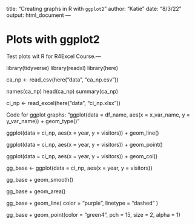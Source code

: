 title: "Creating graphs in R with `ggplot2`"
author: "Katie"
date: "8/3/22"
output: html_document
---

# Plots with ggplot2

Test plots wit R for R4Excel Course.---

library(tidyverse)
library(readxl)
library(here)

ca_np <- read_csv(here("data", "ca_np.csv"))

names(ca_np)
head(ca_np)
summary(ca_np)

ci_np <- read_excel(here("data", "ci_np.xlsx"))

Code for ggplot graphs: "ggplot(data = df_name, aes(x = x_var_name, y = y_var_name)) +  geom_type()"

ggplot(data = ci_np, aes(x = year, y = visitors)) + geom_line()

ggplot(data = ci_np, aes(x = year, y = visitors)) + geom_point()

ggplot(data = ci_np, aes(x = year, y = visitors)) + geom_col()

gg_base <- ggplot(data = ci_np, aes(x = year, y = visitors))

gg_base + geom_smooth()

gg_base + geom_area()

gg_base +
  geom_line(
    color = "purple",
    linetype = "dashed"
  )


gg_base + 
  geom_point(color = "green4",
             pch = 15,
             size = 2,
             alpha = 1)
             
             
